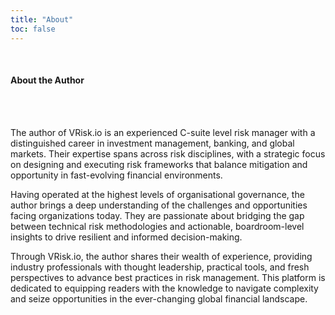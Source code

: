 ```yaml
---
title: "About"
toc: false
---
```




<br>

#### About the Author

<br>
<br>


The author of VRisk.io is an experienced C-suite level risk manager with a distinguished career in investment management, banking, and global markets. Their expertise spans across risk disciplines, with a strategic focus on designing and executing risk frameworks that balance mitigation and opportunity in fast-evolving financial environments.

Having operated at the highest levels of organisational governance, the author brings a deep understanding of the challenges and opportunities facing organizations today. They are passionate about bridging the gap between technical risk methodologies and actionable, boardroom-level insights to drive resilient and informed decision-making.

Through VRisk.io, the author shares their wealth of experience, providing industry professionals with thought leadership, practical tools, and fresh perspectives to advance best practices in risk management. This platform is dedicated to equipping readers with the knowledge to navigate complexity and seize opportunities in the ever-changing global financial landscape.



